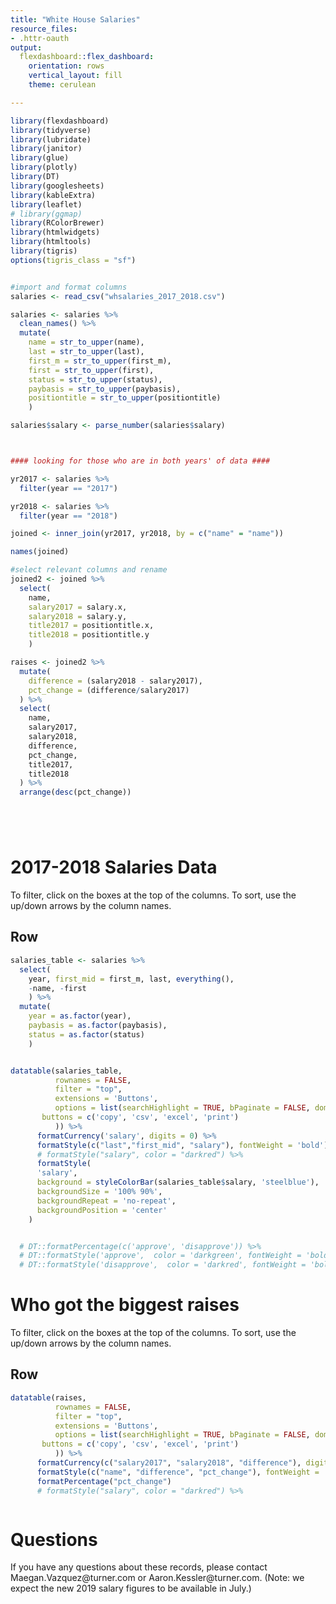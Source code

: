 ```yaml
---
title: "White House Salaries"
resource_files:
- .httr-oauth
output:
  flexdashboard::flex_dashboard:
    orientation: rows
    vertical_layout: fill
    theme: cerulean

---
```


```r

library(flexdashboard)
library(tidyverse)
library(lubridate)
library(janitor)
library(glue)
library(plotly)
library(DT)
library(googlesheets)
library(kableExtra)
library(leaflet)
# library(ggmap)
library(RColorBrewer)
library(htmlwidgets)
library(htmltools)
library(tigris)
options(tigris_class = "sf")


#import and format columns
salaries <- read_csv("whsalaries_2017_2018.csv")

salaries <- salaries %>% 
  clean_names() %>% 
  mutate(
    name = str_to_upper(name),
    last = str_to_upper(last),
    first_m = str_to_upper(first_m),
    first = str_to_upper(first),
    status = str_to_upper(status),
    paybasis = str_to_upper(paybasis),
    positiontitle = str_to_upper(positiontitle)
    )

salaries$salary <- parse_number(salaries$salary)



#### looking for those who are in both years' of data ####

yr2017 <- salaries %>% 
  filter(year == "2017")

yr2018 <- salaries %>% 
  filter(year == "2018")

joined <- inner_join(yr2017, yr2018, by = c("name" = "name"))

names(joined)

#select relevant columns and rename
joined2 <- joined %>% 
  select(
    name,
    salary2017 = salary.x,
    salary2018 = salary.y,
    title2017 = positiontitle.x,
    title2018 = positiontitle.y
    )

raises <- joined2 %>% 
  mutate(
    difference = (salary2018 - salary2017),
    pct_change = (difference/salary2017)
  ) %>% 
  select(
    name,
    salary2017,
    salary2018,
    difference,
    pct_change,
    title2017,
    title2018
  ) %>% 
  arrange(desc(pct_change))






```





2017-2018 Salaries Data 
=====================================
To filter, click on the boxes at the top of the columns. To sort, use the up/down arrows by the column names.

Row {data-height=1000}
-----------------------------------------------------------------------

```r

salaries_table <- salaries %>% 
  select(
    year, first_mid = first_m, last, everything(),
    -name, -first
    ) %>% 
  mutate(
    year = as.factor(year),
    paybasis = as.factor(paybasis),
    status = as.factor(status)
    )


datatable(salaries_table,
          rownames = FALSE,
          filter = "top",
          extensions = 'Buttons', 
          options = list(searchHighlight = TRUE, bPaginate = FALSE, dom = 'Bfrtip',
       buttons = c('copy', 'csv', 'excel', 'print')
          )) %>% 
      formatCurrency('salary', digits = 0) %>% 
      formatStyle(c("last","first_mid", "salary"), fontWeight = 'bold') %>% 
      # formatStyle("salary", color = "darkred") %>% 
      formatStyle(
      'salary',
      background = styleColorBar(salaries_table$salary, 'steelblue'),
      backgroundSize = '100% 90%',
      backgroundRepeat = 'no-repeat',
      backgroundPosition = 'center'
    )


  # DT::formatPercentage(c('approve', 'disapprove')) %>% 
  # DT::formatStyle('approve',  color = 'darkgreen', fontWeight = 'bold') %>% 
  # DT::formatStyle('disapprove',  color = 'darkred', fontWeight = 'bold') 

```


Who got the biggest raises 
=====================================
To filter, click on the boxes at the top of the columns. To sort, use the up/down arrows by the column names.

Row {data-height=1000}
-----------------------------------------------------------------------

```r

datatable(raises,
          rownames = FALSE,
          filter = "top",
          extensions = 'Buttons', 
          options = list(searchHighlight = TRUE, bPaginate = FALSE, dom = 'Bfrtip',
       buttons = c('copy', 'csv', 'excel', 'print')
          )) %>% 
      formatCurrency(c("salary2017", "salary2018", "difference"), digits = 0) %>% 
      formatStyle(c("name", "difference", "pct_change"), fontWeight = 'bold') %>% 
      formatPercentage("pct_change")
      # formatStyle("salary", color = "darkred") %>% 



```




Questions
=====================================
If you have any questions about these records, please contact Maegan.Vazquez@turner.com or Aaron.Kessler@turner.com. (Note: we expect the new 2019 salary figures to be available in July.)
